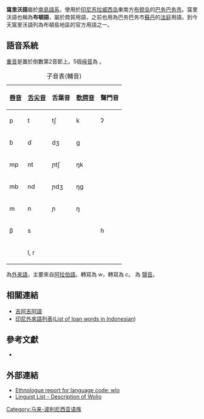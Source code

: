 {{Link style|time=2015-12-12T03:12:43+00:00}}
{{Infobox Language
|name=窩里沃語
|nativename=Bahasa Wolio
|altname=
|familycolor=南島語系
|states=[[印尼|印尼]]
|region=[[苏拉威西岛|苏拉威西岛]]、[[布顿岛|布顿岛]]
|speakers=多於65,000人<ref name="eth">[http://www.ethnologue.com/language/wol Wolio | Ethnologue]</ref>
|date=2004
|fam1=[[南島語系|南島語系]]
|fam2=[[马来-波利尼西亚语族|马来-波利尼西亚语族]]
|fam3=[[西部馬来-波利尼西亞語族|西部馬来-波利尼西亞語族]]
|fam4=[[西里博斯語族|西里博斯語族]]
|fam5=[[窩圖-窩里沃語族|窩圖-窩里沃語族]]
|fam6=窩里沃-卡馬魯語族
|iso3=wlo
|glotto=woli1241
|glottorefname=Wolio
|notice=IPA
}}

'''窩里沃語'''屬於[[南島語系|南島語系]]，使用於[[印尼|印尼]][[苏拉威西岛|苏拉威西岛]]東南方[[布顿岛|布顿岛]]的[[巴务巴务市|巴务巴务市]]。窩里沃語也稱為'''布頓語'''，屬於商貿用語，之前也用為巴务巴务市[[苏丹_(称谓)|蘇丹]]的[[法庭|法庭]]用語。到今天窩里沃語列為布頓島地區的官方用語之一。 

==語音系統==
[[重音|重音]]是置於倒數第2音節上。5個[[元音|母音]]為 {{IPA|/i e a o u/}}。

{| class="wikitable IPA"
|+子音表(輔音)
|-
![[唇音|唇音]]!![[舌尖音|舌尖音]]!!舌葉音!![[軟腭音|軟腭音]]!!聲門音
|-
| p || t || tʃ || k || ʔ
|-
| ɓ || ɗ || dʒ || ɡ || 
|-
| mp || nt || ɲtʃ || ŋk || 
|-
| mb || nd || ɲdʒ || ŋɡ || 
|-
| m || n || ɲ || ŋ || 
|-
| β || s || || || h
|-
| || l, r || || ||
|}

{{IPA|/b, d, f/}}為[[外來語|外來語]]，主要來自[[阿拉伯語|阿拉伯語]]。{{IPA|/β/}}轉寫為 ''w''，{{IPA|/tʃ/}}轉寫為 ''c''。 {{IPA|/r/}} 為 [[顫音|顫音]]。

==相關連結==
*[[吉阿吉阿語|吉阿吉阿語]]
*[[印尼外來語列表|印尼外來語列表]]([[:en:List_of_loan_words_in_Indonesian|List of loan words in Indonesian]])

==參考文獻==
{{reflist}}
*{{ethnologue|wlo}}

==外部連結==
*[http://www.ethnologue.org/show_language.asp?code=wlo Ethnologue report for language code: wlo] {{en}}
*[http://linguistlist.org/forms/langs/LLDescription.cfm?code=wlo Linguist List - Description of Wolio] {{en}}
{{印度尼西亚語言}}
[[Category:马来-波利尼西亚语族|Category:马来-波利尼西亚语族]]